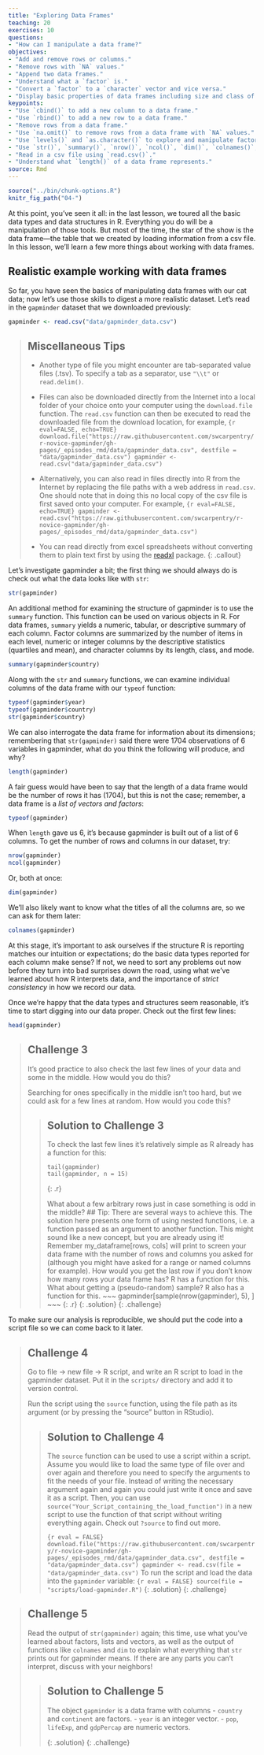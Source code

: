 ```yaml
---
title: "Exploring Data Frames"
teaching: 20
exercises: 10
questions:
- "How can I manipulate a data frame?"
objectives:
- "Add and remove rows or columns."
- "Remove rows with `NA` values."
- "Append two data frames."
- "Understand what a `factor` is."
- "Convert a `factor` to a `character` vector and vice versa."
- "Display basic properties of data frames including size and class of the columns, names, and first few rows."
keypoints:
- "Use `cbind()` to add a new column to a data frame."
- "Use `rbind()` to add a new row to a data frame."
- "Remove rows from a data frame."
- "Use `na.omit()` to remove rows from a data frame with `NA` values."
- "Use `levels()` and `as.character()` to explore and manipulate factors."
- "Use `str()`, `summary()`, `nrow()`, `ncol()`, `dim()`, `colnames()`, `rownames()`, `head()`, and `typeof()` to understand the structure of a data frame."
- "Read in a csv file using `read.csv()`."
- "Understand what `length()` of a data frame represents."
source: Rmd
---
```


```r
source("../bin/chunk-options.R")
knitr_fig_path("04-")
```

At this point, you've seen it all: in the last lesson, we toured all the basic
data types and data structures in R. Everything you do will be a manipulation of
those tools. But most of the time, the star of the show is the data frame—the table that we created by loading information from a csv file. In this lesson, we'll learn a few more things about working with data frames.

## Realistic example working with data frames

So far, you have seen the basics of manipulating data frames with our cat data;
now let's use those skills to digest a more realistic dataset. Let's read in the
`gapminder` dataset that we downloaded previously:

```r
gapminder <- read.csv("data/gapminder_data.csv")
```

> ## Miscellaneous Tips
>
> * Another type of file you might encounter are tab-separated value files (.tsv). To specify a tab as a separator, use `"\\t"` or `read.delim()`.
>
> * Files can also be downloaded directly from the Internet into a local
> folder of your choice onto your computer using the `download.file` function.
> The `read.csv` function can then be executed to read the downloaded file from the download location, for example,
> ```{r eval=FALSE, echo=TRUE}
> download.file("https://raw.githubusercontent.com/swcarpentry/r-novice-gapminder/gh-pages/_episodes_rmd/data/gapminder_data.csv", destfile = "data/gapminder_data.csv")
> gapminder <- read.csv("data/gapminder_data.csv")
> ```
>
> * Alternatively, you can also read in files directly into R from the Internet by replacing the file paths with a web address in `read.csv`. One should note that in doing this no local copy of the csv file is first saved onto your computer. For example,
> ```{r eval=FALSE, echo=TRUE}
> gapminder <- read.csv("https://raw.githubusercontent.com/swcarpentry/r-novice-gapminder/gh-pages/_episodes_rmd/data/gapminder_data.csv")
> ```
>
> * You can read directly from excel spreadsheets without
> converting them to plain text first by using the [readxl](https://cran.r-project.org/package=readxl) package.
{: .callout}

Let's investigate gapminder a bit; the first thing we should always do is check
out what the data looks like with `str`:

```r
str(gapminder)
```

An additional method for examining the structure of gapminder is to use the `summary` function. This function can be used on various objects in R. For data frames, `summary` yields a numeric, tabular, or descriptive summary of each column. Factor columns are summarized by the number of items in each level, numeric or integer columns by the descriptive statistics (quartiles and mean), and character columns by its length, class, and mode.  

```r
summary(gapminder$country)
```

Along with the `str` and `summary` functions, we can examine individual columns of the data frame with our `typeof` function:

```r
typeof(gapminder$year)
typeof(gapminder$country)
str(gapminder$country)
```

We can also interrogate the data frame for information about its dimensions;
remembering that `str(gapminder)` said there were 1704 observations of 6
variables in gapminder, what do you think the following will produce, and why?

```r
length(gapminder)
```

A fair guess would have been to say that the length of a data frame would be the
number of rows it has (1704), but this is not the case; remember, a data frame
is a *list of vectors and factors*:

```r
typeof(gapminder)
```

When `length` gave us 6, it's because gapminder is built out of a list of 6
columns. To get the number of rows and columns in our dataset, try:

```r
nrow(gapminder)
ncol(gapminder)
```

Or, both at once:

```r
dim(gapminder)
```

We'll also likely want to know what the titles of all the columns are, so we can
ask for them later:

```r
colnames(gapminder)
```

At this stage, it's important to ask ourselves if the structure R is reporting
matches our intuition or expectations; do the basic data types reported for each
column make sense? If not, we need to sort any problems out now before they turn
into bad surprises down the road, using what we've learned about how R
interprets data, and the importance of *strict consistency* in how we record our
data.

Once we're happy that the data types and structures seem reasonable, it's time
to start digging into our data proper. Check out the first few lines:

```r
head(gapminder)
```

> ## Challenge 3
>
> It's good practice to also check the last few lines of your data and some in the middle. How would you do this?
>
> Searching for ones specifically in the middle isn't too hard, but we could ask for a few lines at random. How would you code this?
>
> > ## Solution to Challenge 3
> > To check the last few lines it's relatively simple as R already has a function for this:
> >
> > ~~~
> > tail(gapminder)
> > tail(gapminder, n = 15)
> > ~~~
> > {: .r}
> >
> > What about a few arbitrary rows just in case something is odd in the middle?
> > ## Tip: There are several ways to achieve this.
> > The solution here presents one form of using nested functions, i.e. a function passed as an argument to another function. This might sound like a new concept, but you are already using it!
> > Remember my_dataframe[rows, cols] will print to screen your data frame with the number of rows and columns you asked for (although you might have asked for a range or named columns for example). How would you get the last row if you don't know how many rows your data frame has? R has a function for this. What about getting a (pseudo-random) sample? R also has a function for this.
> > ~~~
> > gapminder[sample(nrow(gapminder), 5), ]
> > ~~~
> > {: .r}
> {: .solution}
{: .challenge}


To make sure our analysis is reproducible, we should put the code
into a script file so we can come back to it later.

> ## Challenge 4
>
> Go to file -> new file -> R script, and write an R script
> to load in the gapminder dataset. Put it in the `scripts/`
> directory and add it to version control.
>
> Run the script using the `source` function, using the file path
> as its argument (or by pressing the "source" button in RStudio).
>
> > ## Solution to Challenge 4
> >
> > The `source` function can be used to use a script within a script.
> > Assume you would like to load the same type of file over and over
> > again and therefore you need to specify the arguments to fit the
> > needs of your file. Instead of writing the necessary argument again
> > and again you could just write it once and save it as a script. Then,
> > you can use `source("Your_Script_containing_the_load_function")` in a new
> > script to use the function of that script without writing everything again.
> > Check out `?source` to find out more.
> >
> > ```{r eval = FALSE}
> > download.file("https://raw.githubusercontent.com/swcarpentry/r-novice-gapminder/gh-pages/_episodes_rmd/data/gapminder_data.csv", destfile = "data/gapminder_data.csv")
> > gapminder <- read.csv(file = "data/gapminder_data.csv")
> > ```
> > To run the script and load the data into the `gapminder` variable:
> > ```{r eval = FALSE}
> > source(file = "scripts/load-gapminder.R")
> > ```
> {: .solution}
{: .challenge}

> ## Challenge 5
>
> Read the output of `str(gapminder)` again;
> this time, use what you've learned about factors, lists and vectors,
> as well as the output of functions like `colnames` and `dim`
> to explain what everything that `str` prints out for gapminder means.
> If there are any parts you can't interpret, discuss with your neighbors!
>
> > ## Solution to Challenge 5
> >
> > The object `gapminder` is a data frame with columns
> > - `country` and `continent` are factors.
> > - `year` is an integer vector.
> > - `pop`, `lifeExp`, and `gdpPercap` are numeric vectors.
> >
> {: .solution}
{: .challenge}
